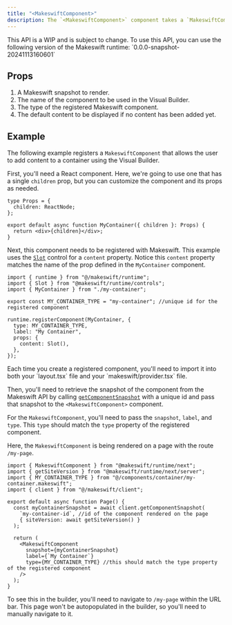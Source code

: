 ```yaml
---
title: "<MakeswiftComponent>"
description: The `<MakeswiftComponent>` component takes a `MakeswiftComponentSnapshot` (returned from calling [getComponentSnapshot](/developer/reference/client/get-component-snapshot)) and renders React elements using [components registered](/developer/reference/runtime/register-component) with the runtime.
---
```


<Warning>
  This API is a WIP and is subject to change. To use this API, you can use the
  following version of the Makeswift runtime: `0.0.0-snapshot-20241113160601`
</Warning>

## Props

1. <ParamField query="snapshot" type="Snapshot" required>
     A Makeswift snapshot to render.
   </ParamField>
2. <ParamField query="label" type="string" required>
     The name of the component to be used in the Visual Builder.
   </ParamField>
3. <ParamField query="type" type="string" required>
     The type of the registered Makeswift component.
   </ParamField>
4. <ParamField query="fallback" type="ReactNode">
     The default content to be displayed if no content has been added yet.
   </ParamField>

## Example

The following example registers a `MakeswiftComponent` that allows the user to add content to a container using the Visual Builder.

First, you'll need a React component. Here, we're going to use one that has a single `children` prop, but you can customize the component and its props as needed.

```tsx @/components/container/my-container.tsx
type Props = {
  children: ReactNode;
};

export default async function MyContainer({ children }: Props) {
  return <div>{children}</div>;
}
```

Next, this component needs to be registered with Makeswift. This example uses the [`Slot`](/developer/reference/controls/slot) control for a `content` property. Notice this `content` property matches the name of the prop defined in the `MyContainer` component.

```tsx @/components/container/my-container.makeswift.ts
import { runtime } from "@/makeswift/runtime";
import { Slot } from "@makeswift/runtime/controls";
import { MyContainer } from "./my-container";

export const MY_CONTAINER_TYPE = "my-container"; //unique id for the registered component

runtime.registerComponent(MyContainer, {
  type: MY_CONTAINER_TYPE,
  label: "My Container",
  props: {
    content: Slot(),
  },
});
```

<Note>
  Each time you create a registered component, you'll need to import it into
  both your `layout.tsx` file and your `makeswift/provider.tsx` file.
</Note>

Then, you'll need to retrieve the snapshot of the component from the Makeswift API by calling [`getComponentSnapshot`](/developer/reference/client/get-component-snapshot.mdx) with a unique id and pass that snapshot to the `<MakeswiftComponent>` component.

For the `MakeswiftComponent`, you'll need to pass the `snapshot`, `label`, and `type`. This `type` should match the `type` property of the registered component.

Here, the `MakeswiftComponent` is being rendered on a page with the route `/my-page`.

```tsx @/app/my-page/page.tsx
import { MakeswiftComponent } from "@makeswift/runtime/next";
import { getSiteVersion } from "@makeswift/runtime/next/server";
import { MY_CONTAINER_TYPE } from "@/components/container/my-container.makeswift";
import { client } from "@/makeswift/client";

export default async function Page() {
  const myContainerSnapshot = await client.getComponentSnapshot(
    `my-container-id`, //id of the component rendered on the page
    { siteVersion: await getSiteVersion() }
  );

  return (
    <MakeswiftComponent
      snapshot={myContainerSnapshot}
      label={`My Container`}
      type={MY_CONTAINER_TYPE} //this should match the type property of the registered component
    />
  );
}
```

To see this in the builder, you'll need to navigate to `/my-page` within the URL bar. This page won't be autopopulated in the builder, so you'll need to manually navigate to it.
